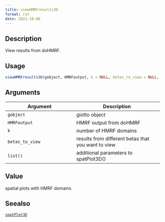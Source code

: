 ```yaml
--- 
title: viewHMRFresults3D 
format: rst 
date: 2022-10-06 
--- 
```


## Description

View results from doHMRF.


## Usage

```r
viewHMRFresults3D(gobject, HMRFoutput, k = NULL, betas_to_view = NULL, ...)
```


## Arguments

Argument      |Description
------------- |----------------
`gobject`     |     giotto object
`HMRFoutput`     |     HMRF output from doHMRF
`k`     |     number of HMRF domains
`betas_to_view`     |     results from different betas that you want to view
`list()`     |     additional parameters to spatPlot3D()


## Value

spatial plots with HMRF domains


## Seealso

[`spatPlot3D`](#spatplot3d)


